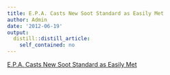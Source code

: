 ```yaml
---
title: E.P.A. Casts New Soot Standard as Easily Met
author: Admin
date: '2012-06-19'
output:
  distill::distill_article:
    self_contained: no
---
```


[E.P.A. Casts New Soot Standard as Easily Met](http://green.blogs.nytimes.com/2012/06/15/e-p-a-casts-new-soot-standard-as-easily-met/?smid=tu-share)
